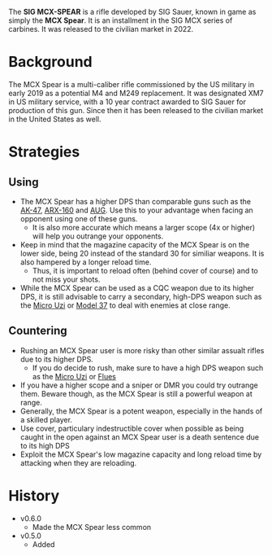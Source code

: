 The **SIG MCX-SPEAR** is a rifle developed by SIG Sauer, known in game as simply the **MCX Spear**. It is an installment in the SIG MCX series of carbines. It was released to the civilian market in 2022.

# Background

The MCX Spear is a multi-caliber rifle commissioned by the US military in early 2019 as a potential M4 and M249 replacement. It was designated XM7 in US military service, with a 10 year contract awarded to SIG Sauer for production of this gun. Since then it has been released to the civilian market in the United States as well.

# Strategies

## Using

- The MCX Spear has a higher DPS than comparable guns such as the [AK-47](/weapons/guns/ak47), [ARX-160](/weapons/guns/arx160) and [AUG](/weapons/guns/aug).
  Use this to your advantage when facing an opponent using one of these guns.
  - It is also more accurate which means a larger scope (4x or higher) will help you outrange your opponents.
- Keep in mind that the magazine capacity of the MCX Spear is on the lower side, being 20 instead of the standard 30 for similiar weapons. It is also hampered by a longer reload time.
  - Thus, it is important to reload often (behind cover of course) and to not miss your shots.
- While the MCX Spear can be used as a CQC weapon due to its higher DPS, it is still advisable to carry a secondary, high-DPS weapon such as the [Micro Uzi](/weapons/guns/micro_uzi) or [Model 37](/weapons/guns/model_37) to deal with enemies at close range.

## Countering

- Rushing an MCX Spear user is more risky than other similar assualt rifles due to its higher DPS.
  - If you do decide to rush, make sure to have a high DPS weapon such as the [Micro Uzi](/weapons/guns/micro_uzi) or [Flues](/weapons/guns/flues)
- If you have a higher scope and a sniper or DMR you could try outrange them. Beware though, as the MCX Spear is still a powerful weapon at range.
- Generally, the MCX Spear is a potent weapon, especially in the hands of a skilled player.
- Use cover, particulary indestructible cover when possible as being caught in the open against an MCX Spear user is a death sentence due to its high DPS
- Exploit the MCX Spear's low magazine capacity and long reload time by attacking when they are reloading.

# History
- v0.6.0
  - Made the MCX Spear less common
- v0.5.0
  - Added
